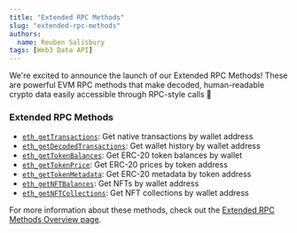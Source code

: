 ```yaml
---
title: "Extended RPC Methods"
slug: "extended-rpc-methods"
authors:
  name: Reuben Salisbury
tags: [Web3 Data API]
---
```


We're excited to announce the launch of our Extended RPC Methods! These are powerful EVM RPC methods that make decoded, human-readable crypto data easily accessible through RPC-style calls 🚀

### Extended RPC Methods
- [`eth_getTransactions`](/rpc-nodes/reference/extended-rpc/eth_getTransactions): Get native transactions by wallet address
- [`eth_getDecodedTransactions`](/rpc-nodes/reference/extended-rpc/eth_getDecodedTransactions): Get wallet history by wallet address
- [`eth_getTokenBalances`](/rpc-nodes/reference/extended-rpc/eth_getTokenBalances): Get ERC-20 token balances by wallet
- [`eth_getTokenPrice`](/rpc-nodes/reference/extended-rpc/eth_getTokenPrice): Get ERC-20 prices by token address
- [`eth_getTokenMetadata`](/rpc-nodes/reference/extended-rpc/eth_getTokenMetadata): Get ERC-20 metadata by token address
- [`eth_getNFTBalances`](/rpc-nodes/reference/extended-rpc/eth_getNFTBalances): Get NFTs by wallet address
- [`eth_getNFTCollections`](/rpc-nodes/reference/extended-rpc/eth_getNFTCollections): Get NFT collections by wallet address

For more information about these methods, check out the [Extended RPC Methods Overview page](/extended-rpc-methods).
